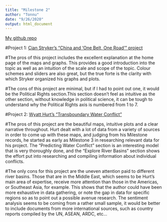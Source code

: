 ```yaml
---
title: "Milestone 2"
author: "Tonnu"
date: "9/26/2020"
output: html_document
---
```

[My github repo](https://github.com/nguyendinhtonnu/final_project)

#Project 1: [Cian Stryker's "China and 'One Belt, One Road'" project](https://cianstryker.shinyapps.io/China_and_BRI/)

#The pros of this project includes the excellent explanation at the home page of the maps and graphs. This provides a good introduction into the topic as well as an intuition of the scale and scope of the topic. Colour schemes and sliders are also great, but the true forte is the clarity with which Stryker organized his graphs and plots. 

#The cons of this project are minimal, but if I had to point out one, it would be the Political Rights section.This section doesn't feel as intuitive as the other section, without knowledge in political science, it can be tough to understand why the Political Rights axis is numbered from 1 to 7. 

#Project 2: [Wyatt Hurt's "Transboundary Water Conflict"](https://wyatthurt.shinyapps.io/water_conflict/)

#The pros of this project are the beautiful maps, intuitive plots and a clear narrative throughout. Hurt dealt with a lot of data from a variety of sources in order to come up with these maps, and judging from his Milestone records, he started as early as Milestone 3 in researching relevant data for his project. The "Predicting Water Conflict" section is an interesting model that is very thoroughly done, and the "Explore River Basins" section shows the effort put into researching and compiling information about individual conflicts. 

#The only cons for this project are the uneven attention paid to different river basins. Those that are in the Middle East, which seems to be Hurt's main area of expertise, receive more attention than those in the Americas, or Southeast Asia, for example. This shows that the author could have been more exhaustive in data gathering, or note the gap in data for specific regions so as to point out a possible avenue research. The sentiment analysis seems to be coming from a rather small sample, it would be better to include documents from more international sources, such as country reports compiled by the UN, ASEAN, ARDC, etc... 